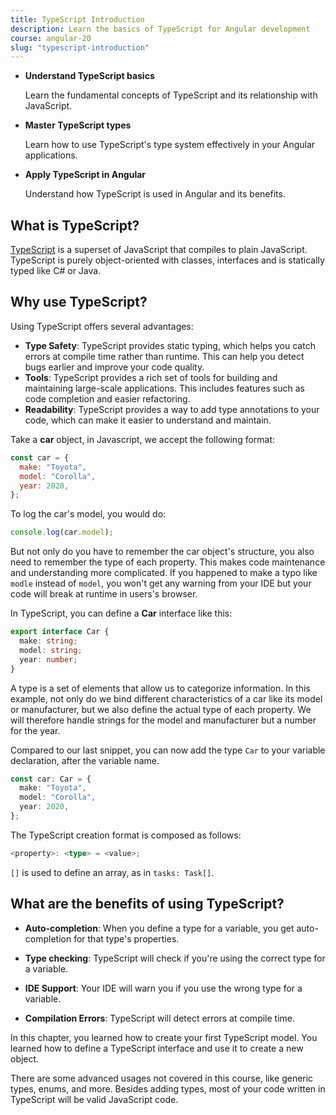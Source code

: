 ```yaml
---
title: TypeScript Introduction
description: Learn the basics of TypeScript for Angular development
course: angular-20
slug: "typescript-introduction"
---
```



<NotificationCard state="objective" title="Chapter Objectives">
  <ul className="list-disc pl-4 space-y-2">
    <li>
      <strong>Understand TypeScript basics</strong>
      <p>
        Learn the fundamental concepts of TypeScript and its relationship with
        JavaScript.
      </p>
    </li>
    <li>
      <strong>Master TypeScript types</strong>
      <p>
        Learn how to use TypeScript's type system effectively in your Angular
        applications.
      </p>
    </li>
    <li>
      <strong>Apply TypeScript in Angular</strong>
      <p>Understand how TypeScript is used in Angular and its benefits.</p>
    </li>
  </ul>
</NotificationCard>

## What is TypeScript?

[TypeScript](https://www.typescriptlang.org/) is a superset of JavaScript that compiles to plain JavaScript. TypeScript is purely object-oriented with classes, interfaces and is statically typed like C# or Java.

## Why use TypeScript?

Using TypeScript offers several advantages:

- **Type Safety**: TypeScript provides static typing, which helps you catch errors at compile time rather than runtime. This can help you detect bugs earlier and improve your code quality.
- **Tools**: TypeScript provides a rich set of tools for building and maintaining large-scale applications. This includes features such as code completion and easier refactoring.
- **Readability**: TypeScript provides a way to add type annotations to your code, which can make it easier to understand and maintain.

Take a **car** object, in Javascript, we accept the following format:

```javascript
const car = {
  make: "Toyota",
  model: "Corolla",
  year: 2020,
};
```

To log the car's model, you would do:

```javascript
console.log(car.model);
```

But not only do you have to remember the car object's structure, you also need to remember the type of each property.
This makes code maintenance and understanding more complicated. If you happened to make a typo like `modle` instead of `model`, you won't get any warning from your IDE but your code will break at runtime in users's browser.

In TypeScript, you can define a **Car** interface like this:

```typescript
export interface Car {
  make: string;
  model: string;
  year: number;
}
```

A type is a set of elements that allow us to categorize information.
In this example, not only do we bind different characteristics of a car like its model or manufacturer, but we also define the actual type of each property.
We will therefore handle strings for the model and manufacturer but a number for the year.

Compared to our last snippet, you can now add the type `Car` to your variable declaration, after the variable name.

```typescript ins=": Car"
const car: Car = {
  make: "Toyota",
  model: "Corolla",
  year: 2020,
};
```

<NotificationCard state="info" title="TypeScript creation format">
The TypeScript creation format is composed as follows:

```typescript
<property>: <type> = <value>;
```

`[]` is used to define an array, as in `tasks: Task[]`.

</NotificationCard>

## What are the benefits of using TypeScript?

- **Auto-completion**: When you define a type for a variable, you get auto-completion for that type's properties.

- **Type checking**: TypeScript will check if you're using the correct type for a variable.

- **IDE Support**: Your IDE will warn you if you use the wrong type for a variable.

- **Compilation Errors**: TypeScript will detect errors at compile time.

<NotificationCard state="success" title="What you've learned">
  In this chapter, you learned how to create your first TypeScript model. You
  learned how to define a TypeScript interface and use it to create a new
  object.

  There are some advanced usages not covered in this course, like generic types, enums, and more.
  Besides adding types, most of your code written in TypeScript will be valid JavaScript code.
</NotificationCard>
